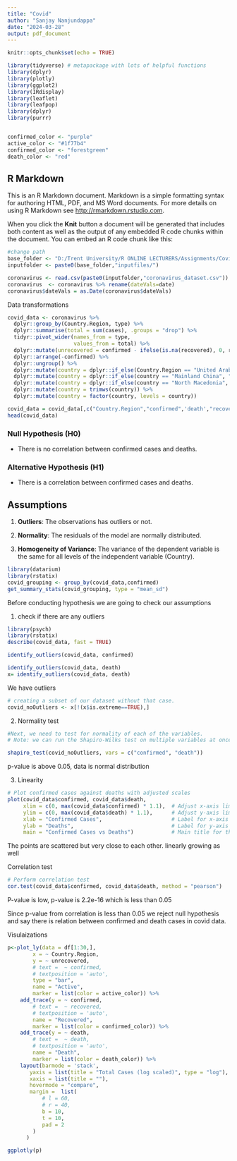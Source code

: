 ```yaml
---
title: "Covid"
author: "Sanjay Nanjundappa"
date: "2024-03-28"
output: pdf_document
---
```


```r
knitr::opts_chunk$set(echo = TRUE)
```

```r
library(tidyverse) # metapackage with lots of helpful functions
library(dplyr)
library(plotly)
library(ggplot2)
library(IRdisplay)
library(leaflet)
library(leafpop)
library(dplyr)
library(purrr)


confirmed_color <- "purple"
active_color <- "#1f77b4"
confirmed_color <- "forestgreen"
death_color <- "red"

```

## R Markdown

This is an R Markdown document. Markdown is a simple formatting syntax for authoring HTML, PDF, and MS Word documents. For more details on using R Markdown see <http://rmarkdown.rstudio.com>.

When you click the **Knit** button a document will be generated that includes both content as well as the output of any embedded R code chunks within the document. You can embed an R code chunk like this:

```r

#change path
base_folder <- "D:/Trent University/R ONLINE LECTURERS/Assignments/Covid_data_analysis/"
inputfolder <- paste0(base_folder,"inputfiles/")

coronavirus <- read.csv(paste0(inputfolder,"coronavirus_dataset.csv"))
coronavirus  <- coronavirus %>% rename(dateVals=date)
coronavirus$dateVals = as.Date(coronavirus$dateVals)
```

Data transformations

```r
covid_data <- coronavirus %>% 
  dplyr::group_by(Country.Region, type) %>%
  dplyr::summarise(total = sum(cases), .groups = "drop") %>%
  tidyr::pivot_wider(names_from = type, 
                     values_from = total) %>%
  dplyr::mutate(unrecovered = confirmed - ifelse(is.na(recovered), 0, recovered) - ifelse(is.na(death), 0, death)) %>%
  dplyr::arrange(-confirmed) %>%
  dplyr::ungroup() %>%
  dplyr::mutate(country = dplyr::if_else(Country.Region == "United Arab Emirates", "UAE", as.character(Country.Region))) %>%
  dplyr::mutate(country = dplyr::if_else(country == "Mainland China", "China", as.character(country))) %>%
  dplyr::mutate(country = dplyr::if_else(country == "North Macedonia", "N.Macedonia", as.character(country))) %>%
  dplyr::mutate(country = trimws(country)) %>%
  dplyr::mutate(country = factor(country, levels = country))

covid_data = covid_data[,c("Country.Region","confirmed",'death',"recovered","unrecovered")]
head(covid_data)

```

### **Null Hypothesis (H0)**

- There is no correlation between confirmed cases and deaths.

### **Alternative Hypothesis (H1)**

- There is a correlation between confirmed cases and deaths.

## **Assumptions**

1.  **Outliers**: The observations has outliers or not.

2.  **Normality**: The residuals of the model are normally distributed.

3.  **Homogeneity of Variance**: The variance of the dependent variable is the same for all levels of the independent variable (Country).

```r
library(datarium)
library(rstatix)
covid_grouping <- group_by(covid_data,confirmed)
get_summary_stats(covid_grouping, type = "mean_sd")

```


Before conducting hypothesis we are going to check our assumptions

1.  check if there are any outliers

```r
library(psych)
library(rstatix)
describe(covid_data, fast = TRUE)
```

```r
identify_outliers(covid_data, confirmed)
```

```r
identify_outliers(covid_data, death)
x= identify_outliers(covid_data, death)

```

We have outliers

```r
# creating a subset of our dataset without that case.
covid_noOutliers <- x[!(x$is.extreme==TRUE),]
```


2.  Normality test

```r
#Next, we need to test for normality of each of the variables.
# Note: we can run the Shapiro-Wilks test on multiple variables at once

shapiro_test(covid_noOutliers, vars = c("confirmed", "death"))
```
p-value is above 0.05, data is normal distribution


3. Linearity
```r
# Plot confirmed cases against deaths with adjusted scales
plot(covid_data$confirmed, covid_data$death,
     xlim = c(0, max(covid_data$confirmed) * 1.1),  # Adjust x-axis limits
     ylim = c(0, max(covid_data$death) * 1.1),      # Adjust y-axis limits
     xlab = "Confirmed Cases",                      # Label for x-axis
     ylab = "Deaths",                               # Label for y-axis
     main = "Confirmed Cases vs Deaths")            # Main title for the plot
```

The points are scattered but very  close to each other. linearly growing as well


Correlation test

```r
# Perform correlation test
cor.test(covid_data$confirmed, covid_data$death, method = "pearson")
```
P-value is low, p-value is 2.2e-16 which is less than 0.05

Since p-value from correlation is less than 0.05 we reject null hypothesis and say there is relation between confirmed and death cases in covid data.


Visulaizations

```r
p<-plot_ly(data = df[1:30,], 
        x = ~ Country.Region, 
        y = ~ unrecovered, 
        # text =  ~ confirmed, 
        # textposition = 'auto',
        type = "bar", 
        name = "Active",
        marker = list(color = active_color)) %>%
    add_trace(y = ~ confirmed, 
        # text =  ~ recovered, 
        # textposition = 'auto',
        name = "Recovered",
        marker = list(color = confirmed_color)) %>%
    add_trace(y = ~ death, 
        # text =  ~ death, 
        # textposition = 'auto',
        name = "Death",
        marker = list(color = death_color)) %>%
    layout(barmode = 'stack',
       yaxis = list(title = "Total Cases (log scaled)", type = "log"),
       xaxis = list(title = ""),
       hovermode = "compare",
       margin =  list(
           # l = 60,
           # r = 40,
           b = 10,
           t = 10,
           pad = 2
        )
      )

ggplotly(p)
```
